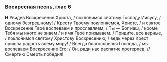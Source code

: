 ### Воскресная песнь, глас 6

**Н** Увидев Воскресение Христа, / покло́нимся святому Господу Иисусу, / одному безгрешному! / Кресту Твоему поклоняемся, Христе, / и святое Воскресение Твоё воспеваем и прославляем; / Ты — Бог наш, / кроме Тебя мы иного не знаем / и имя Твоё призываем. / Приди́те, все верные, / покло́нимся святому Христову Воскресению, / ведь через Крест пришла радость всему миру! / Всегда благословляя Господа, / мы воспеваем Воскресение Его: / Он, ради нас распятие претерпев, // Смертию Смерть победил!
